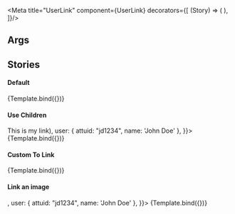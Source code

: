 

<!--👇 The title prop determines where your story goes in the story list -->
<Meta title="UserLink" component={UserLink} decorators={[
  (Story) => (
    <Router history={createBrowserHistory()}>
      <Story/>
    </Router>
  ),
]}/>

<!--👇 We create a “template” of how args map to rendering -->

<!-- 👇 The args you need here will depend on your component -->
## Args
<ArgsTable of={UserLink}/>

## Stories
#### Default
<Canvas>
  <Story
    name="Default"
    args={{
      children: null,
      user: { attuid: "jd1234", name: 'John Doe' },
    }}>
    {Template.bind({})}
  </Story>
</Canvas>

#### Use Children
<Canvas>
  <Story
    name="RenderChildren"
    args={{
      children: (<div>This is my link</div>),
      user: { attuid: "jd1234", name: 'John Doe' },
    }}>
    {Template.bind({})}
  </Story>
</Canvas>

#### Custom To Link
<Canvas>
  <Story
    name="CustomTo"
    args={{
      children: null,
      user: { attuid: "jd1234", name: 'John Doe' },
      to: '/cdo/people/:id'
    }}>
    {Template.bind({})}
  </Story>
</Canvas>

#### Link an image
<Canvas>
  <Story
    name="ImageLink"
    args={{
      children: <img src="assets/profile-photo.png" alt="John Doe" />,
      user: { attuid: "jd1234", name: 'John Doe' },
    }}>
    {Template.bind({})}
  </Story>
</Canvas>
